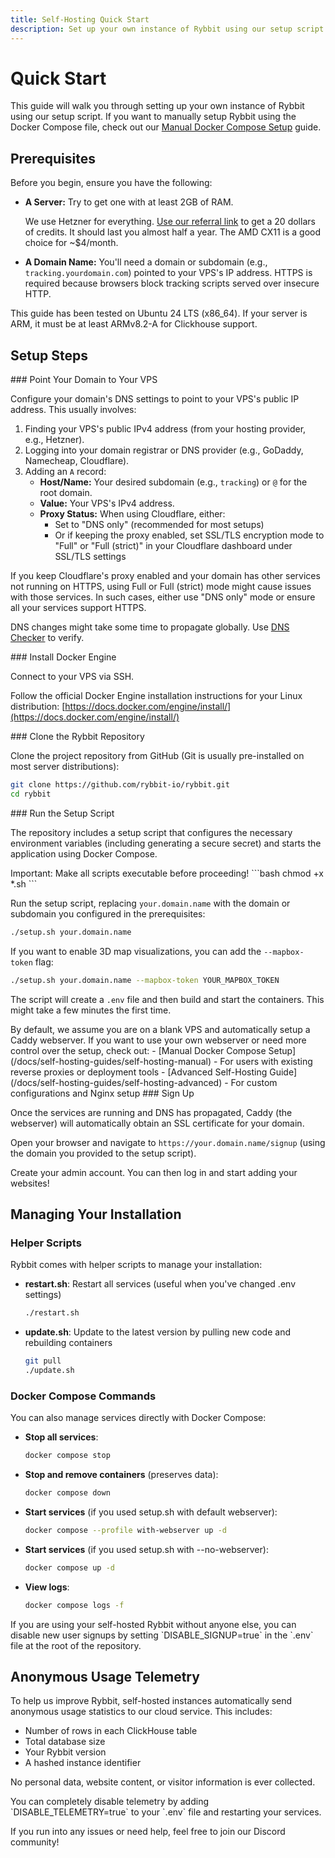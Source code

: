 ```yaml
---
title: Self-Hosting Quick Start
description: Set up your own instance of Rybbit using our setup script
---
```



# Quick Start

This guide will walk you through setting up your own instance of Rybbit using our setup script. If you want to manually setup Rybbit using the Docker Compose file, check out our [Manual Docker Compose Setup](/docs/self-hosting-guides/self-hosting-manual) guide.

## Prerequisites

Before you begin, ensure you have the following:

-   **A Server:** Try to get one with at least 2GB of RAM.

    We use Hetzner for everything. [Use our referral link](https://hetzner.cloud/?ref=QEdVqVpTLBDP) to get a 20 dollars of credits. It should last you almost half a year. The AMD CX11 is a good choice for ~$4/month.
    
-   **A Domain Name:** You'll need a domain or subdomain (e.g., `tracking.yourdomain.com`) pointed to your VPS's IP address. HTTPS is required because browsers block tracking scripts served over insecure HTTP.

<Callout type="info">
  This guide has been tested on Ubuntu 24 LTS (x86_64). If your server is ARM, it must be at least ARMv8.2-A for Clickhouse support.
</Callout>

## Setup Steps

<Steps>
<Step>
### Point Your Domain to Your VPS

Configure your domain's DNS settings to point to your VPS's public IP address. This usually involves:

1.  Finding your VPS's public IPv4 address (from your hosting provider, e.g., Hetzner).
2.  Logging into your domain registrar or DNS provider (e.g., GoDaddy, Namecheap, Cloudflare).
3.  Adding an `A` record:
    *   **Host/Name:** Your desired subdomain (e.g., `tracking`) or `@` for the root domain.
    *   **Value:** Your VPS's IPv4 address.
    *   **Proxy Status:** When using Cloudflare, either:
        * Set to "DNS only" (recommended for most setups)
        * Or if keeping the proxy enabled, set SSL/TLS encryption mode to "Full" or "Full (strict)" in your Cloudflare dashboard under SSL/TLS settings

<Callout type="warning">
  If you keep Cloudflare's proxy enabled and your domain has other services not running on HTTPS, using Full or Full (strict) mode might cause issues with those services. In such cases, either use "DNS only" mode or ensure all your services support HTTPS.
</Callout>

DNS changes might take some time to propagate globally. Use [DNS Checker](https://dnschecker.org/) to verify.
</Step>

<Step>
### Install Docker Engine

Connect to your VPS via SSH.

Follow the official Docker Engine installation instructions for your Linux distribution:
[https://docs.docker.com/engine/install/](https://docs.docker.com/engine/install/)
</Step>

<Step>
### Clone the Rybbit Repository

Clone the project repository from GitHub (Git is usually pre-installed on most server distributions):
```bash
git clone https://github.com/rybbit-io/rybbit.git
cd rybbit
```
</Step>

<Step>
### Run the Setup Script

The repository includes a setup script that configures the necessary environment variables (including generating a secure secret) and starts the application using Docker Compose.

<Callout type="warning">
  Important: Make all scripts executable before proceeding!
  ```bash
  chmod +x *.sh
  ```
</Callout>

Run the setup script, replacing `your.domain.name` with the domain or subdomain you configured in the prerequisites:

```bash
./setup.sh your.domain.name
```

If you want to enable 3D map visualizations, you can add the `--mapbox-token` flag:

```bash
./setup.sh your.domain.name --mapbox-token YOUR_MAPBOX_TOKEN
```


The script will create a `.env` file and then build and start the containers. This might take a few minutes the first time.

<Callout type="info">
  By default, we assume you are on a blank VPS and automatically setup a Caddy webserver. If you want to use your own webserver or need more control over the setup, check out:
  - [Manual Docker Compose Setup](/docs/self-hosting-guides/self-hosting-manual) - For users with existing reverse proxies or deployment tools
  - [Advanced Self-Hosting Guide](/docs/self-hosting-guides/self-hosting-advanced) - For custom configurations and Nginx setup
</Callout>
</Step>

<Step>
### Sign Up

Once the services are running and DNS has propagated, Caddy (the webserver) will automatically obtain an SSL certificate for your domain.

Open your browser and navigate to `https://your.domain.name/signup` (using the domain you provided to the setup script).

Create your admin account. You can then log in and start adding your websites!
</Step>
</Steps>

## Managing Your Installation

### Helper Scripts

Rybbit comes with helper scripts to manage your installation:

- **restart.sh**: Restart all services (useful when you've changed .env settings)
  ```bash
  ./restart.sh
  ```

- **update.sh**: Update to the latest version by pulling new code and rebuilding containers
  ```bash
  git pull
  ./update.sh
  ```

### Docker Compose Commands

You can also manage services directly with Docker Compose:

- **Stop all services**:
  ```bash
  docker compose stop
  ```

- **Stop and remove containers** (preserves data):
  ```bash
  docker compose down
  ```

- **Start services** (if you used setup.sh with default webserver):
  ```bash
  docker compose --profile with-webserver up -d
  ```

- **Start services** (if you used setup.sh with --no-webserver):
  ```bash
  docker compose up -d
  ```

- **View logs**:
  ```bash
  docker compose logs -f
  ```

<Callout>
If you are using your self-hosted Rybbit without anyone else, you can disable new user signups by setting `DISABLE_SIGNUP=true` in the `.env` file at the root of the repository.
</Callout>

## Anonymous Usage Telemetry

To help us improve Rybbit, self-hosted instances automatically send anonymous usage statistics to our cloud service. This includes:

- Number of rows in each ClickHouse table
- Total database size
- Your Rybbit version
- A hashed instance identifier

No personal data, website content, or visitor information is ever collected.

<Callout type="info">
You can completely disable telemetry by adding `DISABLE_TELEMETRY=true` to your `.env` file and restarting your services.
</Callout>

If you run into any issues or need help, feel free to join our Discord community!